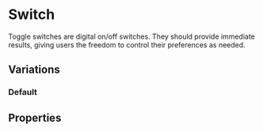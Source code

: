 
# Switch

Toggle switches are digital on/off switches.
They should provide immediate results, giving users the freedom to control their preferences as needed.

## Variations

### Default

<Canvas>
  <Story id="components-switch--default" />
</Canvas>

## Properties

<ArgsTable of="bq-switch" />
